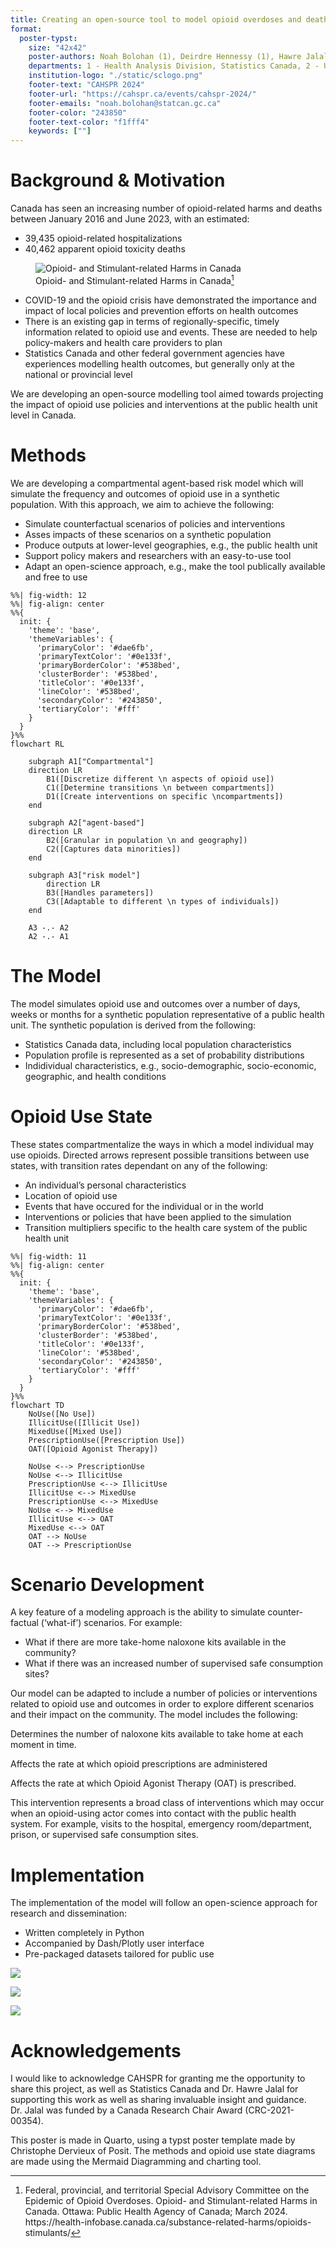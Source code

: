 ```yaml
---
title: Creating an open-source tool to model opioid overdoses and deaths
format:
  poster-typst: 
    size: "42x42"
    poster-authors: Noah Bolohan (1), Deirdre Hennessy (1), Hawre Jalal (2)
    departments: 1 - Health Analysis Division, Statistics Canada, 2 - University of Ottawa
    institution-logo: "./static/sclogo.png"
    footer-text: "CAHSPR 2024"
    footer-url: "https://cahspr.ca/events/cahspr-2024/"
    footer-emails: "noah.bolohan@statcan.gc.ca"
    footer-color: "243850"
    footer-text-color: "f1fff4"
    keywords: [""]
---
```


# Background & Motivation

Canada has seen an increasing number of opioid-related harms and deaths between January 2016 and June 2023, with an estimated:

+ 39,435 opioid-related hospitalizations
+ 40,462 apparent opioid toxicity deaths

![Opioid- and Stimulant-related Harms in Canada[^1]](./static/opioid_stimulants_dashboard.png)

+ COVID-19 and the opioid crisis have demonstrated the importance and impact of local policies and prevention efforts on health outcomes
+ There is an existing gap in terms of regionally-specific, timely information related to opioid use and events. These are needed to help policy-makers and health care providers to plan
+ Statistics Canada and other federal government agencies have experiences modelling health outcomes, but generally only at the national or provincial level

We are developing an open-source modelling tool aimed towards projecting the impact of opioid use policies and interventions at the public health unit level in Canada.

[^1]: Federal, provincial, and territorial Special Advisory Committee on the Epidemic of Opioid Overdoses. Opioid- and Stimulant-related Harms in Canada. Ottawa: Public Health Agency of Canada; March 2024. https://health-infobase.canada.ca/substance-related-harms/opioids-stimulants/

# Methods

We are developing a compartmental agent-based risk model which will simulate the frequency and outcomes of opioid use in a synthetic population. With this approach, we aim to achieve the following:

 + Simulate counterfactual scenarios of policies and interventions
 + Asses impacts of these scenarios on a synthetic population
 + Produce outputs at lower-level geographies, e.g., the public health unit
 + Support policy makers and researchers with an easy-to-use tool
 + Adapt an open-science approach, e.g., make the tool publically available and free to use

```mermaid
%%| fig-width: 12
%%| fig-align: center
%%{
  init: {
    'theme': 'base',
    'themeVariables': {
      'primaryColor': '#dae6fb',
      'primaryTextColor': '#0e133f',
      'primaryBorderColor': '#538bed',
      'clusterBorder': '#538bed',
      'titleColor': '#0e133f',
      'lineColor': '#538bed',
      'secondaryColor': '#243850',
      'tertiaryColor': '#fff'
    }
  }
}%%
flowchart RL
    
    subgraph A1["Compartmental"]
    direction LR
        B1([Discretize different \n aspects of opioid use])
        C1([Determine transitions \n between compartments])
        D1([Create interventions on specific \ncompartments])
    end
    
    subgraph A2["agent-based"]
    direction LR
        B2([Granular in population \n and geography])
        C2([Captures data minorities])
    end

    subgraph A3["risk model"]
        direction LR
        B3([Handles parameters])
        C3([Adaptable to different \n types of individuals])
    end

    A3 -.- A2
    A2 -.- A1
```

# The Model

The model simulates opioid use and outcomes over a number of days, weeks or months for a synthetic population representative of a public health unit. The synthetic population is derived from the following:

+ Statistics Canada data, including local population characteristics
+ Population profile is represented as a set of probability distributions
+ Indidividual characteristics, e.g.,  socio-demographic, socio-economic, geographic, and health conditions

# Opioid Use State

These states compartmentalize the ways in which a model individual may use opioids. Directed arrows represent possible transitions between use states, with transition rates dependant on any of the following:

+ An individual's personal characteristics
+ Location of opioid use
+ Events that have occured for the individual or in the world
+ Interventions or policies that have been applied to the simulation
+ Transition multipliers specific to the health care system of the public health unit
```mermaid
%%| fig-width: 11
%%| fig-align: center
%%{
  init: {
    'theme': 'base',
    'themeVariables': {
      'primaryColor': '#dae6fb',
      'primaryTextColor': '#0e133f',
      'primaryBorderColor': '#538bed',
      'clusterBorder': '#538bed',
      'titleColor': '#0e133f',
      'lineColor': '#538bed',
      'secondaryColor': '#243850',
      'tertiaryColor': '#fff'
    }
  }
}%%
flowchart TD
    NoUse([No Use])
    IllicitUse([Illicit Use])
    MixedUse([Mixed Use])
    PrescriptionUse([Prescription Use])
    OAT([Opioid Agonist Therapy])

    NoUse <--> PrescriptionUse
    NoUse <--> IllicitUse
    PrescriptionUse <--> IllicitUse
    IllicitUse <--> MixedUse
    PrescriptionUse <--> MixedUse
    NoUse <--> MixedUse
    IllicitUse <--> OAT
    MixedUse <--> OAT
    OAT --> NoUse
    OAT --> PrescriptionUse
```

```{=typst}
#box(height: 400pt,
 columns(2)[

= Locations

These states include the location in which the agent is currently using opioids:

+ Housing status
+ Hospital
+ Prison
+ Safe site
+ Other

= Events

Certain events may have an impact on opioid-related outcomes, on a personal or global level:

+ Supply contamination
+ Injuries
+ Social assistance cheques
+ Overdoses
]
)
```

# Scenario Development

A key feature of a modeling approach is the ability to simulate counter-factual ('what-if') scenarios. For example:

+ What if there are more take-home naloxone kits available in the community?
+ What if there was an increased number of supervised safe consumption sites?

Our model can be adapted to include a number of policies or interventions related to opioid use and outcomes in order to explore different scenarios and their impact on the community. The model includes the following:

:::{.callout-note title="Take-home naloxone kit availability"}

Determines the number of naloxone kits available to take home at each moment in time.
:::

:::{.callout-note title="Opioid prescription alteration"}

Affects the rate at which opioid prescriptions are administered
:::

:::{.callout-note title="OAT prescription alteration"}

Affects the rate at which Opioid Agonist Therapy (OAT) is prescribed.
:::

:::{.callout-note title="Point-of-contact interventions"}

This intervention represents a broad class of interventions which may occur when an opioid-using actor comes into contact with the public health system. For example, visits to the hospital, emergency room/department, prison, or supervised safe consumption sites.
:::

# Implementation

The implementation of the model will follow an open-science approach for research and dissemination:

+ Written completely in Python
+ Accompanied by Dash/Plotly user interface
+ Pre-packaged datasets tailored for public use

::: {layout="[[-1,1,3,1,-2]]"}
![](./static/python_logo.png)

![](./static/plotly_logo.png)

![](./static/github_logo.png)
:::

# Acknowledgements

I would like to acknowledge CAHSPR for granting me the opportunity to share this project, as well as Statistics Canada and Dr. Hawre Jalal for supporting this work as well as sharing invaluable insight and guidance. Dr. Jalal was funded by a Canada Research Chair Award (CRC-2021-00354).

```{=typst}
#v(30pt)
```

This poster is made in Quarto, using a typst poster template made by Christophe Dervieux of Posit. The methods and opioid use state diagrams are made using the Mermaid Diagramming and charting tool.